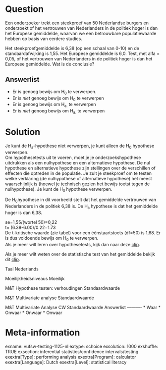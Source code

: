 Question
========
Een onderzoeker trekt een steekproef van 50 Nederlandse burgers en onderzoekt of het vertrouwen van Nederlanders in de politiek hoger is dan het Europese gemiddelde, waarvan we een betrouwbare populatiewaarde hebben op basis van eerdere studies.  
  
Het steekproefgemiddelde is 6,38 (op een schaal van 0-10) en de standaardafwijking is 1,55. Het Europese gemiddelde is 6,0. Test, met alfa = 0,05, of het vertrouwen van Nederlanders in de politiek hoger is dan het Europese gemiddelde. Wat is de conclusie?

Answerlist
----------
* Er is genoeg bewijs om H<sub>0</sub> te verwerpen.
* Er is *niet* genoeg bewijs om H<sub>0</sub> te verwerpen
* Er is genoeg bewijs om H<sub>a.</sub> te verwerpen
* Er is *niet* genoeg bewijs om H<sub>a.</sub> te verwerpen

Solution
========

Je kunt de H<sub>a</sub>-hypothese niet verwerpen, je kunt alleen de H<sub>0</sub> hypothese verwerpen.  
Om hypothesetests uit te voeren, moet je je onderzoekshypothese uitdrukken als een nulhypothese en een alternatieve hypothese. De nul hypothese en alternatieve hypothese zijn stellingen over de verschillen of effecten die optreden in de populatie. Je zult je steekproef om te testen welke verklaring (de nulhypothese of alternatieve hypothese) het meest waarschijnlijk is (hoewel je technisch gezien het bewijs toetst tegen de nulhypothese). Je kunt de H<sub>0 </sub>hypothese verwerpen.  
  
  
De H<sub>0</sub>hypothese in dit voorbeeld stelt dat het gemiddelde vertrouwen van Nederlanders in de politiek 6,38 is. De H<sub>a</sub> hypothese is dat het gemiddelde hoger is dan 6,38.  
  
  
se=1,55/(wortel 50)=0,22  
t= (6.38-6.00)/0.22=1.73  
De t-kritische waarde (zie tabel) voor een éénstaartstoets (df=50) is 1,68. Er is dus voldoende bewijs om H<sub>0</sub> te verwerpen.  
Als je meer wilt leren over hypothesetests, kijk dan naar deze [clip](https://www.youtube.com/watch?v=1xwNztgZ7Ho&list=PLyLpEs0x9BnkUdochj7JEC-2javLshojj&index=1).  
  
  
Als je meer wilt weten over de statistische test van het gemiddelde bekijk dit
[clip](https://www.youtube.com/watch?v=9V6L3Zu3PP0&index=3&list=PLyLpEs0x9BnkUdochj7JEC-2javLshojj).

Taal Nederlands

Moeilijkheidsniveaus Moeilijk

M&T Hypothese testen: verhoudingen Standaardwaarde

M&T Multivariate analyse Standaardwaarde

M&T Multivariate Analyse CW Standaardwaarde
Answerlist
----------
* Waar
* Onwaar
* Onwaar
* Onwaar

Meta-information
================
exname: vufsw-testing-1125-nl
extype: schoice
exsolution: 1000
exshuffle: TRUE
exsection: inferential statistics/confidence intervals/testing
exextra[Type]: performing analysis
exextra[Program]: calculator
exextra[Language]: Dutch
exextra[Level]: statistical literacy

